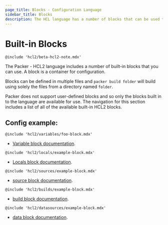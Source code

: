 ```yaml
---
page_title: Blocks - Configuration Language
sidebar_title: Blocks
description: The HCL language has a number of blocks that can be used to configure builds.
---
```


# Built-in Blocks

`@include 'hcl2/beta-hcl2-note.mdx'`

The Packer - HCL2 language includes a number of built-in blocks that you can
use. A block is a container for configuration.

Blocks can be defined in multiple files and `packer build folder` will build
using solely the files from a directory named `folder`.

Packer does not support user-defined blocks and so only the blocks built in to
the language are available for use. The navigation for this section includes a
list of all of the available built-in HCL2 blocks.

## Config example:

`@include 'hcl2/variables/foo-block.mdx'`

- [Variable block documentation](/docs/hcl2/blocks/variable).

`@include 'hcl2/locals/example-block.mdx'`

- [Locals block documentation](/docs/hcl2/blocks/locals).

`@include 'hcl2/sources/example-block.mdx'`

- [source block documentation](/docs/hcl2/blocks/source).

`@include 'hcl2/builds/example-block.mdx'`

- [build block documentation](/docs/hcl2/blocks/build).

`@include 'hcl2/datasources/example-block.mdx'`

- [data block documentation](/docs/hcl2/blocks/data).
